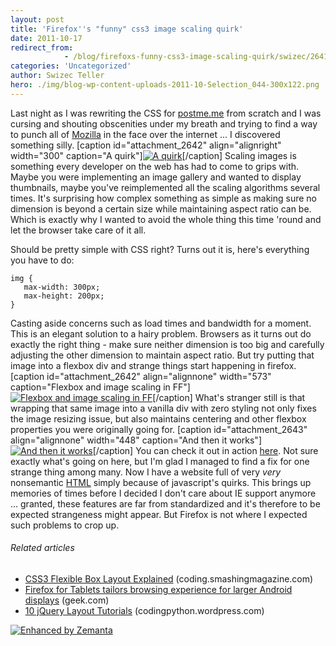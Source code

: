```yaml
---
layout: post
title: 'Firefox''s "funny" css3 image scaling quirk'
date: 2011-10-17
redirect_from: 
            - /blog/firefoxs-funny-css3-image-scaling-quirk/swizec/2641
categories: 'Uncategorized'
author: Swizec Teller
hero: ./img/blog-wp-content-uploads-2011-10-Selection_044-300x122.png
---
```

Last night as I was rewriting the CSS for [postme.me](http://postme.me) from scratch and I was cursing and shouting obscenities under my breath and trying to find a way to punch all of [Mozilla](http://en.wikipedia.org/wiki/Mozilla "Mozilla") in the face over the internet ... I discovered something silly. \[caption id="attachment_2642" align="alignright" width="300" caption="A quirk"][![](./img/blog-wp-content-uploads-2011-10-Selection_044-300x122.png "A quirk")](./img/blog-wp-content-uploads-2011-10-Selection_044.png)\[/caption] Scaling images is something every developer on the web has had to come to grips with. Maybe you were implementing an image gallery and wanted to display thumbnails, maybe you've reimplemented all the scaling algorithms several times. It's surprising how complex something as simple as making sure no dimension is beyond a certain size while maintaining aspect ratio can be. Which is exactly why I wanted to avoid the whole thing this time 'round and let the browser take care of it all.

<!--more-->

Should be pretty simple with CSS right? Turns out it is, here's everything you have to do:

```
img {
   max-width: 300px;
   max-height: 200px;
}
```

Casting aside concerns such as load times and bandwidth for a moment. This is an elegant solution to a hairy problem. Browsers as it turns out do exactly the right thing - make sure neither dimension is too big and carefully adjusting the other dimension to maintain aspect ratio. But try putting that image into a flexbox div and strange things start happening in firefox. \[caption id="attachment_2642" align="alignnone" width="573" caption="Flexbox and image scaling in FF"][![](http://swizec.com/blog/wp-content/uploads/2011/10/Selection_044.png "Flexbox and image scaling in FF")](http://swizec.com/blog/wp-content/uploads/2011/10/Selection_044.png)\[/caption] What's stranger still is that wrapping that same image into a vanilla div with zero styling not only fixes the image resizing issue, but also maintains centering and other flexbox properties you were originally going for. \[caption id="attachment_2643" align="alignnone" width="448" caption="And then it works"][![](http://swizec.com/blog/wp-content/uploads/2011/10/Selection_045.png "And then it works")](./img/blog-wp-content-uploads-2011-10-Selection_045.png)\[/caption] You can check it out in action [here](http://swizec.com/code/firefox-scaling-quirk.html). Not sure exactly what's going on here, but I'm glad I managed to find a fix for one strange thing among many. Now I have a website full of very _very_ nonsemantic [HTML](http://en.wikipedia.org/wiki/HTML "HTML") simply because of javascript's quirks. This brings up memories of times before I decided I don't care about IE support anymore ... granted, these features are far from standardized and it's therefore to be expected strangeness might appear. But Firefox is not where I expected such problems to crop up.

###### Related articles

- [CSS3 Flexible Box Layout Explained](http://coding.smashingmagazine.com/2011/09/19/css3-flexible-box-layout-explained/) (coding.smashingmagazine.com)
- [Firefox for Tablets tailors browsing experience for larger Android displays](http://www.geek.com/articles/gadgets/firefox-for-tablets-tailors-browsing-experience-for-larger-android-displays-20110830/) (geek.com)
- [10 jQuery Layout Tutorials](http://codingpython.wordpress.com/2011/09/05/1661/) (codingpython.wordpress.com)

[![Enhanced by Zemanta](http://img.zemanta.com/zemified_e.png?x-id=33f22781-c36e-4740-8b6a-4c2adb7d58c4)](http://www.zemanta.com/ "Enhanced by Zemanta")